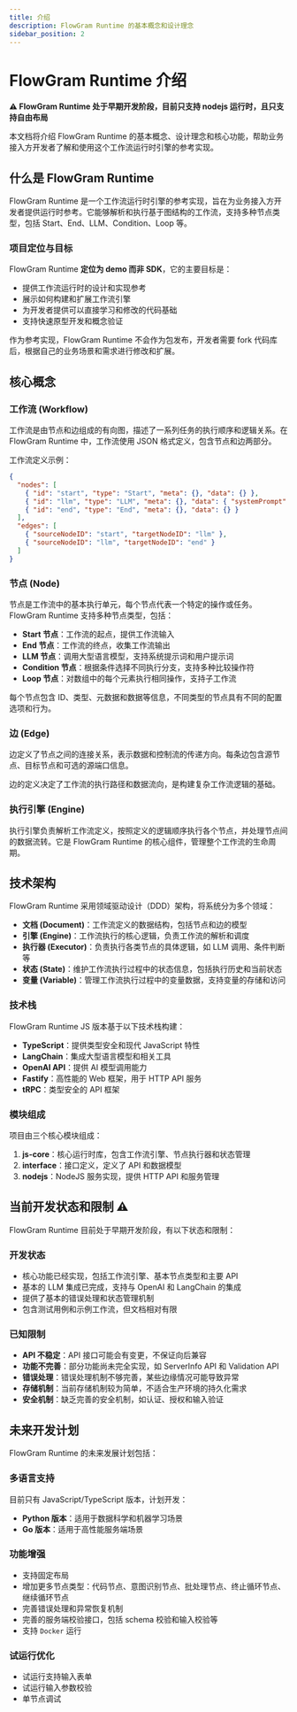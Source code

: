 ```yaml
---
title: 介绍
description: FlowGram Runtime 的基本概念和设计理念
sidebar_position: 2
---
```


# FlowGram Runtime 介绍

**⚠️ FlowGram Runtime 处于早期开发阶段，目前只支持 nodejs 运行时，且只支持自由布局**

本文档将介绍 FlowGram Runtime 的基本概念、设计理念和核心功能，帮助业务接入方开发者了解和使用这个工作流运行时引擎的参考实现。

## 什么是 FlowGram Runtime

FlowGram Runtime 是一个工作流运行时引擎的参考实现，旨在为业务接入方开发者提供运行时参考。它能够解析和执行基于图结构的工作流，支持多种节点类型，包括 Start、End、LLM、Condition、Loop 等。

### 项目定位与目标

FlowGram Runtime **定位为 demo 而非 SDK**，它的主要目标是：

- 提供工作流运行时的设计和实现参考
- 展示如何构建和扩展工作流引擎
- 为开发者提供可以直接学习和修改的代码基础
- 支持快速原型开发和概念验证

作为参考实现，FlowGram Runtime 不会作为包发布，开发者需要 fork 代码库后，根据自己的业务场景和需求进行修改和扩展。

## 核心概念

### 工作流 (Workflow)

工作流是由节点和边组成的有向图，描述了一系列任务的执行顺序和逻辑关系。在 FlowGram Runtime 中，工作流使用 JSON 格式定义，包含节点和边两部分。

工作流定义示例：
```json
{
  "nodes": [
    { "id": "start", "type": "Start", "meta": {}, "data": {} },
    { "id": "llm", "type": "LLM", "meta": {}, "data": { "systemPrompt": "你是助手", "userPrompt": "{{start.input}}" } },
    { "id": "end", "type": "End", "meta": {}, "data": {} }
  ],
  "edges": [
    { "sourceNodeID": "start", "targetNodeID": "llm" },
    { "sourceNodeID": "llm", "targetNodeID": "end" }
  ]
}
```

### 节点 (Node)

节点是工作流中的基本执行单元，每个节点代表一个特定的操作或任务。FlowGram Runtime 支持多种节点类型，包括：

- **Start 节点**：工作流的起点，提供工作流输入
- **End 节点**：工作流的终点，收集工作流输出
- **LLM 节点**：调用大型语言模型，支持系统提示词和用户提示词
- **Condition 节点**：根据条件选择不同执行分支，支持多种比较操作符
- **Loop 节点**：对数组中的每个元素执行相同操作，支持子工作流

每个节点包含 ID、类型、元数据和数据等信息，不同类型的节点具有不同的配置选项和行为。

### 边 (Edge)

边定义了节点之间的连接关系，表示数据和控制流的传递方向。每条边包含源节点、目标节点和可选的源端口信息。

边的定义决定了工作流的执行路径和数据流向，是构建复杂工作流逻辑的基础。

### 执行引擎 (Engine)

执行引擎负责解析工作流定义，按照定义的逻辑顺序执行各个节点，并处理节点间的数据流转。它是 FlowGram Runtime 的核心组件，管理整个工作流的生命周期。

## 技术架构

FlowGram Runtime 采用领域驱动设计（DDD）架构，将系统分为多个领域：

- **文档 (Document)**：工作流定义的数据结构，包括节点和边的模型
- **引擎 (Engine)**：工作流执行的核心逻辑，负责工作流的解析和调度
- **执行器 (Executor)**：负责执行各类节点的具体逻辑，如 LLM 调用、条件判断等
- **状态 (State)**：维护工作流执行过程中的状态信息，包括执行历史和当前状态
- **变量 (Variable)**：管理工作流执行过程中的变量数据，支持变量的存储和访问

### 技术栈

FlowGram Runtime JS 版本基于以下技术栈构建：

- **TypeScript**：提供类型安全和现代 JavaScript 特性
- **LangChain**：集成大型语言模型和相关工具
- **OpenAI API**：提供 AI 模型调用能力
- **Fastify**：高性能的 Web 框架，用于 HTTP API 服务
- **tRPC**：类型安全的 API 框架

### 模块组成

项目由三个核心模块组成：

1. **js-core**：核心运行时库，包含工作流引擎、节点执行器和状态管理
2. **interface**：接口定义，定义了 API 和数据模型
3. **nodejs**：NodeJS 服务实现，提供 HTTP API 和服务管理

## 当前开发状态和限制 ⚠️

FlowGram Runtime 目前处于早期开发阶段，有以下状态和限制：

### 开发状态

- 核心功能已经实现，包括工作流引擎、基本节点类型和主要 API
- 基本的 LLM 集成已完成，支持与 OpenAI 和 LangChain 的集成
- 提供了基本的错误处理和状态管理机制
- 包含测试用例和示例工作流，但文档相对有限

### 已知限制

- **API 不稳定**：API 接口可能会有变更，不保证向后兼容
- **功能不完善**：部分功能尚未完全实现，如 ServerInfo API 和 Validation API
- **错误处理**：错误处理机制不够完善，某些边缘情况可能导致异常
- **存储机制**：当前存储机制较为简单，不适合生产环境的持久化需求
- **安全机制**：缺乏完善的安全机制，如认证、授权和输入验证

## 未来开发计划

FlowGram Runtime 的未来发展计划包括：

### 多语言支持

目前只有 JavaScript/TypeScript 版本，计划开发：
- **Python 版本**：适用于数据科学和机器学习场景
- **Go 版本**：适用于高性能服务端场景

### 功能增强

- 支持固定布局
- 增加更多节点类型：代码节点、意图识别节点、批处理节点、终止循环节点、继续循环节点
- 完善错误处理和异常恢复机制
- 完善的服务端校验接口，包括 schema 校验和输入校验等
- 支持 `Docker` 运行

### 试运行优化

- 试运行支持输入表单
- 试运行输入参数校验
- 单节点调试
